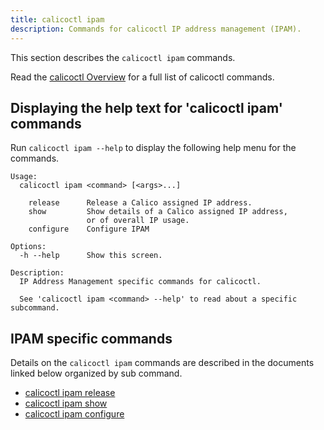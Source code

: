 ```yaml
---
title: calicoctl ipam
description: Commands for calicoctl IP address management (IPAM).
---
```


This section describes the `calicoctl ipam` commands.

Read the [calicoctl Overview](../overview.mdx) for a full list of calicoctl commands.

## Displaying the help text for 'calicoctl ipam' commands

Run `calicoctl ipam --help` to display the following help menu for the
commands.

```
Usage:
  calicoctl ipam <command> [<args>...]

    release      Release a Calico assigned IP address.
    show         Show details of a Calico assigned IP address,
                 or of overall IP usage.
    configure    Configure IPAM

Options:
  -h --help      Show this screen.

Description:
  IP Address Management specific commands for calicoctl.

  See 'calicoctl ipam <command> --help' to read about a specific subcommand.
```


## IPAM specific commands

Details on the `calicoctl ipam` commands are described in the documents linked below
organized by sub command.

-  [calicoctl ipam release](release.mdx)
-  [calicoctl ipam show](show.mdx)
-  [calicoctl ipam configure](configure.mdx)
